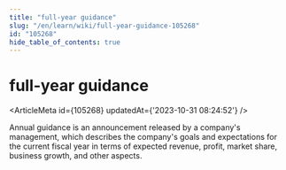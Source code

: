 ```yaml
---
title: "full-year guidance"
slug: "/en/learn/wiki/full-year-guidance-105268"
id: "105268"
hide_table_of_contents: true
---
```



# full-year guidance

<ArticleMeta id={105268} updatedAt={'2023-10-31 08:24:52'} />
<div className='border-solid border-b border-t-0 my-4 border-[var(--ifm-color-gray-300)]' />

Annual guidance is an announcement released by a company's management, which describes the company's goals and expectations for the current fiscal year in terms of expected revenue, profit, market share, business growth, and other aspects.

